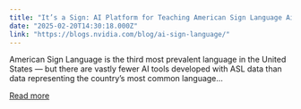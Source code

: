 ```yaml
---
title: "It’s a Sign: AI Platform for Teaching American Sign Language Aims to Bridge Communication Gaps"
date: "2025-02-20T14:30:18.000Z"
link: "https://blogs.nvidia.com/blog/ai-sign-language/"
---
```


American Sign Language is the third most prevalent language in the United States — but there are vastly fewer AI tools developed with ASL data than data representing the country’s most common language...

[Read more](https://blogs.nvidia.com/blog/ai-sign-language/)
